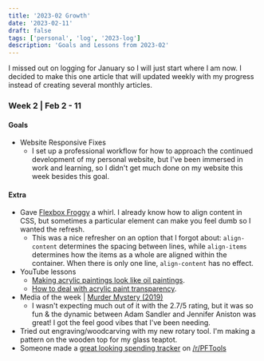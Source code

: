 ```yaml
---
title: '2023-02 Growth'
date: '2023-02-11'
draft: false
tags: ['personal', 'log', '2023-log']
description: 'Goals and Lessons from 2023-02'
---
```


I missed out on logging for January so I will just start where I am now. I decided to make this one article that will updated weekly with my progress instead of creating several monthly articles.

### Week 2 | Feb 2 - 11


#### Goals

-  Website Responsive Fixes
    - I set up a professional workflow for how to approach the continued development of my personal website, but I've been immersed in work and learning, so I didn't get much done on my website this week besides this goal.

#### Extra 

- Gave [Flexbox Froggy](https://flexboxfroggy.com/) a whirl. I already know how to align content in CSS, but sometimes a particular element can make you feel dumb so I wanted the refresh.
    - This was a nice refresher on an option that I forgot about:        `align-content` determines the spacing between lines, while `align-items` determines how the items as a whole are aligned within the container. When there is only one line, `align-content` has no effect.
- YouTube lessons
    - [Making acrylic paintings look like oil paintings](https://youtu.be/p1Uk6mwaW1k).
    - [How to deal with acrylic paint transparency](https://youtu.be/Y232GqCx1HY).
- Media of the week | [Murder Mystery (2019)](https://letterboxd.com/film/murder-mystery/)
    - I wasn't expecting much out of it with the 2.7/5 rating, but it was so fun &  the dynamic between Adam Sandler and Jennifer Aniston was great! I got the feel good vibes that I've been needing.
- Tried out engraving/woodcarving with my new rotary tool. I'm making a pattern on the wooden top for my glass teaptot.
- Someone made a [great looking spending tracker](https://docs.google.com/spreadsheets/d/1yGnvbyTi0NF-rmNlsMD1ccFmzAR9_uxFXEsvhTpcieg/edit#gid=1876826370) on [/r/PFTools](https://www.reddit.com/r/PFtools/comments/10w74tq/i_made_a_spending_tracker_for_myself_and_wanted/)
